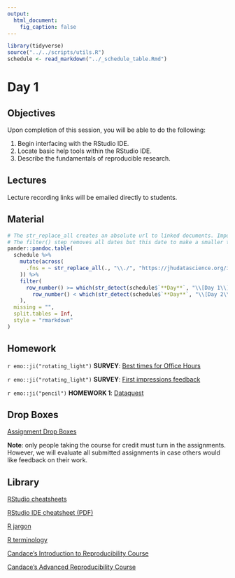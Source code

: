 ```yaml
---
output:
  html_document:
    fig_caption: false
---
```


```r
library(tidyverse)
source("../../scripts/utils.R")
schedule <- read_markdown("../_schedule_table.Rmd")
```

# Day 1

## Objectives

Upon completion of this session, you will be able to do the following:

1. Begin interfacing with the RStudio IDE.
2. Locate basic help tools within the RStudio IDE.
3. Describe the fundamentals of reproducible research.


## Lectures

Lecture recording links will be emailed directly to students.


## Material

```r
# The str_replace_all creates an absolute url to linked documents. Important because there are word and pdf rendered versions of the syllabus.
# The filter() step removes all dates but this date to make a smaller table.
pander::pandoc.table(
  schedule %>%
    mutate(across(
      .fns = ~ str_replace_all(., "\\./", "https://jhudatascience.org/intro_to_r/")
    )) %>%
    filter(
      row_number() >= which(str_detect(schedule$`**Day**`, "\\[Day 1\\]")) &
        row_number() < which(str_detect(schedule$`**Day**`, "\\[Day 2\\]"))
    ),
  missing = "",
  split.tables = Inf,
  style = "rmarkdown"
)
``` 


## Homework

`r emo::ji("rotating_light")` **SURVEY**: [Best times for Office Hours](https://courseplus.jhu.edu/core/index.cfm/go/survey2:student.home/coid/18000/#!/surveyid/36566/surveyview)

`r emo::ji("rotating_light")` **SURVEY**: [First impressions feedback](https://courseplus.jhu.edu/core/index.cfm/go/survey2:student.home/coid/18000/#!/surveyid/36567/surveyview) 

`r emo::ji("pencil")` **HOMEWORK 1**: [Dataquest](https://app.dataquest.io/login?target-url=%2Fm%2F499%2Fintroduction-to-programming-in-r) 


## Drop Boxes

[Assignment Drop Boxes](https://courseplus.jhu.edu/core/index.cfm/go/db:main/coid/18000/)

**Note**: only people taking the course for credit must turn in the assignments. However, we will evaluate all submitted assignments in case others would like feedback on their work.


## Library

[RStudio cheatsheets](https://www.rstudio.com/resources/cheatsheets/)

[RStudio IDE cheatsheet (PDF)](../../resources/rstudio_IDE_cheatsheet.pdf)

[R jargon](https://link.springer.com/content/pdf/bbm%3A978-1-4419-1318-0%2F1.pdf)  

[R terminology](https://cran.r-project.org/doc/manuals/r-release/R-lang.pdf)

[Candace's Introduction to Reproducibility Course](https://jhudatascience.org/Reproducibility_in_Cancer_Informatics/)

[Candace's Advanced Reproducibility Course](https://jhudatascience.org/Adv_Reproducibility_in_Cancer_Informatics/)


